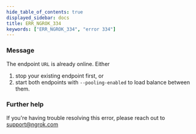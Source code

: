 ```yaml
---
hide_table_of_contents: true
displayed_sidebar: docs
title: ERR_NGROK_334
keywords: ["ERR_NGROK_334", "error 334"]
---
```


### Message

The endpoint `URL` is already online. Either

1. stop your existing endpoint first, or
2. start both endpoints with `--pooling-enabled` to load balance between them.

<ErrorDetails />

### Further help

If you're having trouble resolving this error, please reach out to [support@ngrok.com](mailto:support@ngrok.com?subject=Help%20with%20ERR_NGROK_334)
